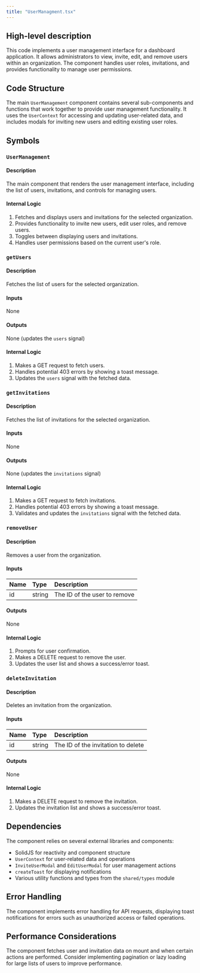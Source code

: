 ```yaml
---
title: "UserManagment.tsx"
---
```


## High-level description
This code implements a user management interface for a dashboard application. It allows administrators to view, invite, edit, and remove users within an organization. The component handles user roles, invitations, and provides functionality to manage user permissions.

## Code Structure
The main `UserManagement` component contains several sub-components and functions that work together to provide user management functionality. It uses the `UserContext` for accessing and updating user-related data, and includes modals for inviting new users and editing existing user roles.

## Symbols

### `UserManagement`
#### Description
The main component that renders the user management interface, including the list of users, invitations, and controls for managing users.

#### Internal Logic
1. Fetches and displays users and invitations for the selected organization.
2. Provides functionality to invite new users, edit user roles, and remove users.
3. Toggles between displaying users and invitations.
4. Handles user permissions based on the current user's role.

### `getUsers`
#### Description
Fetches the list of users for the selected organization.

#### Inputs
None

#### Outputs
None (updates the `users` signal)

#### Internal Logic
1. Makes a GET request to fetch users.
2. Handles potential 403 errors by showing a toast message.
3. Updates the `users` signal with the fetched data.

### `getInvitations`
#### Description
Fetches the list of invitations for the selected organization.

#### Inputs
None

#### Outputs
None (updates the `invitations` signal)

#### Internal Logic
1. Makes a GET request to fetch invitations.
2. Handles potential 403 errors by showing a toast message.
3. Validates and updates the `invitations` signal with the fetched data.

### `removeUser`
#### Description
Removes a user from the organization.

#### Inputs
| Name | Type | Description |
|:-----|:-----|:------------|
| id | string | The ID of the user to remove |

#### Outputs
None

#### Internal Logic
1. Prompts for user confirmation.
2. Makes a DELETE request to remove the user.
3. Updates the user list and shows a success/error toast.

### `deleteInvitation`
#### Description
Deletes an invitation from the organization.

#### Inputs
| Name | Type | Description |
|:-----|:-----|:------------|
| id | string | The ID of the invitation to delete |

#### Outputs
None

#### Internal Logic
1. Makes a DELETE request to remove the invitation.
2. Updates the invitation list and shows a success/error toast.

## Dependencies
The component relies on several external libraries and components:
- SolidJS for reactivity and component structure
- `UserContext` for user-related data and operations
- `InviteUserModal` and `EditUserModal` for user management actions
- `createToast` for displaying notifications
- Various utility functions and types from the `shared/types` module

## Error Handling
The component implements error handling for API requests, displaying toast notifications for errors such as unauthorized access or failed operations.

## Performance Considerations
The component fetches user and invitation data on mount and when certain actions are performed. Consider implementing pagination or lazy loading for large lists of users to improve performance.